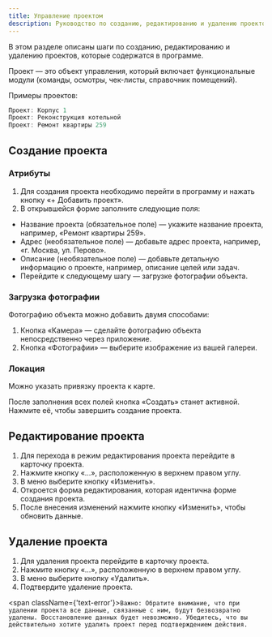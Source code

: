 ```yaml
---
title: Управление проектом
description: Руководство по созданию, редактированию и удалению проектов
---
```


В этом разделе описаны шаги по созданию, редактированию и удалению проектов, которые содержатся в программе.

Проект — это объект управления, который включает функциональные модули (команды, осмотры, чек-листы, справочник помещений).

Примеры проектов:
```typescript
Проект: Корпус 1
Проект: Реконструкция котельной
Проект: Ремонт квартиры 259
```

## Создание проекта

<Steps>

### Атрибуты

1. Для создания проекта необходимо перейти в программу и нажать кнопку «+ Добавить проект».
2. В открывшейся форме заполните следующие поля:
- Название проекта (обязательное поле) — укажите название проекта, например, «Ремонт квартиры 259».
- Адрес (необязательное поле) — добавьте адрес проекта, например, «г. Москва, ул. Перово».
- Описание (необязательное поле) — добавьте детальную информацию о проекте, например, описание целей или задач.
- Перейдите к следующему шагу — загрузке фотографии объекта.

### Загрузка фотографии
Фотографию объекта можно добавить двумя способами:
1. Кнопка «Камера» — сделайте фотографию объекта непосредственно через приложение.
2. Кнопка «Фотографии» — выберите изображение из вашей галереи.

### Локация
Можно указать привязку проекта к карте.

</Steps>

После заполнения всех полей кнопка «Создать» станет активной. Нажмите её, чтобы завершить создание проекта.

## Редактирование проекта
1. Для перехода в режим редактирования проекта перейдите в карточку проекта.
2. Нажмите кнопку «…», расположенную в верхнем правом углу.
3. В меню выберите кнопку «Изменить».
4. Откроется форма редактирования, которая идентична форме создания проекта.
5. После внесения изменений нажмите кнопку «Изменить», чтобы обновить данные.


## Удаление проекта
1. Для удаления проекта перейдите в карточку проекта.
2. Нажмите кнопку «…», расположенную в верхнем правом углу.
3. В меню выберите кнопку «Удалить».
4. Подтвердите удаление проекта.

<span className={'text-error'}>`Важно: Обратите внимание, что при удалении проекта все данные, связанные с ним, будут безвозвратно удалены.
	Восстановление данных будет невозможно.
	Убедитесь, что вы действительно хотите удалить проект перед подтверждением действия.`</span>
